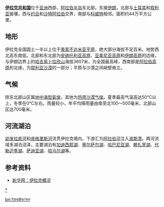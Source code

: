 {{Country geography
|name =伊拉克
|map = Iraq Topography.png
|map size = 250px
|continent = [[亚洲|亚洲]]
|region = [[西亚|西亚]]
|coordinates = {{coord|33|00|N|44|00|E|}}
|area ranking = 59th
|km area = 438,317
|percent land = 
|percent water = 
|km coastline =
|borders = 3631 km ([[伊朗|伊朗]] 1458 km, [[沙特阿拉伯|沙特阿拉伯]] 814 km, [[叙利亚|叙利亚]] 605 km，[[土耳其|土耳其]] 331 km，[[科威特|科威特]]：242 km，[[约旦|约旦]]：181 km)
|highest point = [[哈吉易卜拉欣山|哈吉易卜拉欣山]] 3,607 m
|lowest point = 
|longest river = 
|largest lake = 
}}	
'''[[伊拉克共和国|伊拉克共和国]]'''位于[[亚洲|亚洲]]西部，[[阿拉伯半岛|阿拉伯半岛]]东北部。东接[[伊朗|伊朗]]，北部与[[土耳其|土耳其]]和[[叙利亚|叙利亚]]接壤，西与[[约旦|约旦]]和[[沙特阿拉伯|沙特阿拉伯]]交界，南部与[[科威特|科威特]]相邻。面积约44万平方公里。
==地形==
伊拉克全国国土一半以上位于[[美索不达米亚平原|美索不达米亚平原]]，绝大部分海拔不足百米。地势西北高东南低。北部和东北部为[[安纳托利亚高原|安纳托利亚高原]]、[[亚美尼亚高原|亚美尼亚高原]]和[[伊朗高原|伊朗高原]]的边缘，与伊朗边界上的[[哈吉易卜拉欣山|哈吉易卜拉欣山]]海拔3607米，为全国最高峰，西南部是[[阿拉伯高原|阿拉伯高原]]的北缘，为[[叙利亚沙漠|叙利亚沙漠]]的一部分；平原与沙漠之间峭壁耸立。
==气候==
除东北部山区属[[地中海型氣侯|地中海型氣侯]]，其他为[[热带沙漠气侯|热带沙漠气侯]]。夏季最高气温高达50℃以上，冬季在0℃左右。雨量较小，年平均降雨量由南至北100～500毫米，北部山区达700毫米。

==河流湖泊==
[[幼发拉底河|幼发拉底河]]和[[底格里斯河|底格里斯河]]流贯伊拉克境内，下游汇为[[阿拉伯河|阿拉伯河]]注入[[波斯湾|波斯湾]]。两河流域多湖泊沼泽，主要湖泊有[[加迪西耶湖|加迪西耶湖]]、[[塞尔萨尔湖|塞尔萨尔湖]]、[[哈巴尼亚湖|哈巴尼亚湖]]、[[赖扎宰湖|赖扎宰湖]]、[[代勒迈季湖|代勒迈季湖]]、[[萨迪亚湖|萨迪亚湖]]、[[哈马尔湖|哈马尔湖]]等。
==参考资料==
*[http://news.xinhuanet.com/ziliao/2002-06/18/content_445861.htm 新华网：伊拉克概况] {{Wayback|url=http://news.xinhuanet.com/ziliao/2002-06/18/content_445861.htm |date=20160301222944 }}
{{亚洲题目|地理}}
[[分类:伊拉克地理|*]]

[[bn:ইরাক#ভূগোল|bn:ইরাক#ভূগোল]]